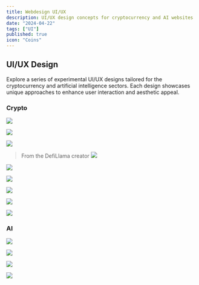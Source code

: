 ```yaml
---
title: Webdesign UI/UX
description: UI/UX design concepts for cryptocurrency and AI websites
date: "2024-04-22"
tags: ["UI"]
published: true
icon: "Coins"
---
```


## UI/UX Design

Explore a series of experimental UI/UX designs tailored for the cryptocurrency and artificial intelligence sectors. Each design showcases unique approaches to enhance user interaction and aesthetic appeal.

### Crypto

![](/images/metamask-UI.webp)

![](/images/uniswap-UI.webp)

![](/images/defillama-UI.webp)

> From the DefiLlama creator
![](/images/0xngmi.webp)

![](/images/debank-UI.webp)

![](/images/bitcoin-UI.webp)

![](/images/ethereum-UI.webp)

![](/images/doge-UI.webp)

![](/images/avalanche-UI.webp)

### AI

![](/images/langchain-ui-1.webp)

![](/images/langchain-ui-2.webp)

![](/images/langchain-ui-3.webp)

![](/images/langchain-ui-4.webp)
